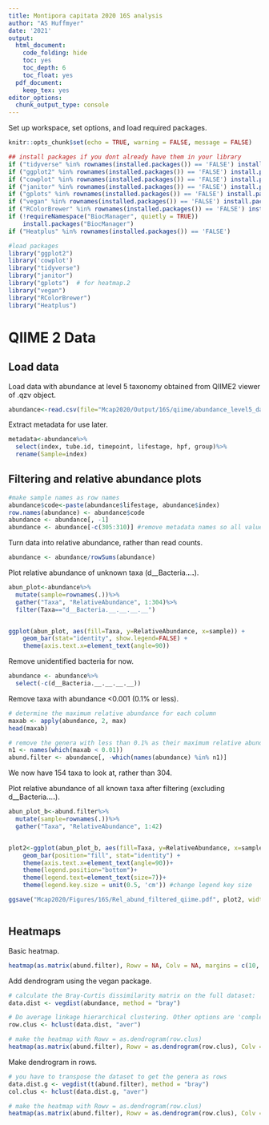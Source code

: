 ```yaml
---
title: Montipora capitata 2020 16S analysis
author: "AS Huffmyer"
date: '2021'
output:
  html_document:
    code_folding: hide
    toc: yes
    toc_depth: 6
    toc_float: yes
  pdf_document:
    keep_tex: yes
editor_options: 
  chunk_output_type: console
---
```


Set up workspace, set options, and load required packages.    
```r
knitr::opts_chunk$set(echo = TRUE, warning = FALSE, message = FALSE)
```

```r
## install packages if you dont already have them in your library
if ("tidyverse" %in% rownames(installed.packages()) == 'FALSE') install.packages('tidyverse') 
if ("ggplot2" %in% rownames(installed.packages()) == 'FALSE') install.packages('ggplot2') 
if ("cowplot" %in% rownames(installed.packages()) == 'FALSE') install.packages('cowplot') 
if ("janitor" %in% rownames(installed.packages()) == 'FALSE') install.packages('janitor') 
if ("gplots" %in% rownames(installed.packages()) == 'FALSE') install.packages('gplots') 
if ("vegan" %in% rownames(installed.packages()) == 'FALSE') install.packages('vegan') 
if ("RColorBrewer" %in% rownames(installed.packages()) == 'FALSE') install.packages('RColorBrewer') 
if (!requireNamespace("BiocManager", quietly = TRUE))
    install.packages("BiocManager")
if ("Heatplus" %in% rownames(installed.packages()) == 'FALSE') 

#load packages
library("ggplot2")
library('cowplot')
library("tidyverse")
library("janitor")
library("gplots")  # for heatmap.2
library("vegan")
library("RColorBrewer")
library("Heatplus")
```

# QIIME 2 Data  

## Load data  

Load data with abundance at level 5 taxonomy obtained from QIIME2 viewer of .qzv object.    
```r
abundance<-read.csv(file="Mcap2020/Output/16S/qiime/abundance_level5_data.csv")
```

Extract metadata for use later.  

```r
metadata<-abundance%>%
  select(index, tube.id, timepoint, lifestage, hpf, group)%>%
  rename(Sample=index)
```

## Filtering and relative abundance plots  

```r
#make sample names as row names 
abundance$code<-paste(abundance$lifestage, abundance$index)
row.names(abundance) <- abundance$code
abundance <- abundance[, -1]
abundance <- abundance[-c(305:310)] #remove metadata names so all values are numeric 
```

Turn data into relative abundance, rather than read counts.  

```r
abundance <- abundance/rowSums(abundance)
```

Plot relative abundance of unknown taxa (d__Bacteria.__.__.__.__).  

```r
abun_plot<-abundance%>%
  mutate(sample=rownames(.))%>%
  gather("Taxa", "RelativeAbundance", 1:304)%>%
  filter(Taxa=="d__Bacteria.__.__.__.__")


ggplot(abun_plot, aes(fill=Taxa, y=RelativeAbundance, x=sample)) + 
    geom_bar(stat="identity", show.legend=FALSE) +
    theme(axis.text.x=element_text(angle=90))

```

Remove unidentified bacteria for now.  

```r
abundance <- abundance%>%
  select(-c(d__Bacteria.__.__.__.__))
```

Remove taxa with abundance <0.001 (0.1% or less).  

```r
# determine the maximum relative abundance for each column
maxab <- apply(abundance, 2, max)
head(maxab)

# remove the genera with less than 0.1% as their maximum relative abundance
n1 <- names(which(maxab < 0.01))
abund.filter <- abundance[, -which(names(abundance) %in% n1)]

```

We now have 154 taxa to look at, rather than 304.  

Plot relative abundance of all known taxa after filtering (excluding d__Bacteria.__.__.__.__).  

```r
abun_plot_b<-abund.filter%>%
  mutate(sample=rownames(.))%>%
  gather("Taxa", "RelativeAbundance", 1:42)


plot2<-ggplot(abun_plot_b, aes(fill=Taxa, y=RelativeAbundance, x=sample)) + 
    geom_bar(position="fill", stat="identity") +
    theme(axis.text.x=element_text(angle=90))+
    theme(legend.position="bottom")+
    theme(legend.text=element_text(size=7))+
    theme(legend.key.size = unit(0.5, 'cm')) #change legend key size

ggsave("Mcap2020/Figures/16S/Rel_abund_filtered_qiime.pdf", plot2, width=26, height=6)



```

## Heatmaps  

Basic heatmap.  
```r
heatmap(as.matrix(abund.filter), Rowv = NA, Colv = NA, margins = c(10, 4))
```

Add dendrogram using the vegan package.  

```r
# calculate the Bray-Curtis dissimilarity matrix on the full dataset:
data.dist <- vegdist(abundance, method = "bray")

# Do average linkage hierarchical clustering. Other options are 'complete' or 'single'. You'll need to choose the one that best fits the needs of your situation and your data.
row.clus <- hclust(data.dist, "aver")

# make the heatmap with Rowv = as.dendrogram(row.clus)
heatmap(as.matrix(abund.filter), Rowv = as.dendrogram(row.clus), Colv = NA, margins = c(5, 6))

```

Make dendrogram in rows.  

```r
# you have to transpose the dataset to get the genera as rows
data.dist.g <- vegdist(t(abund.filter), method = "bray")
col.clus <- hclust(data.dist.g, "aver")

# make the heatmap with Rowv = as.dendrogram(row.clus)
heatmap(as.matrix(abund.filter), Rowv = as.dendrogram(row.clus), Colv = as.dendrogram(col.clus), margins = c(5, 6))

```

